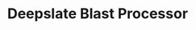 ---
title: Deepslate Blast Processor
id: klaxon:deepslate_blast_processor
icon: klaxon:deepslate_blast_processor
type: block
---